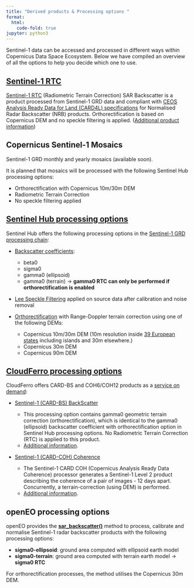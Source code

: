 ```yaml
---
title: "Derived products & Processing options "
format:
  html:
    code-fold: true
jupyter: python3
---
```


Sentinel-1 data can be accessed and processed in different ways within Copernicus Data Space Ecosystem. Below we have compiled an overview of all the options to help you decide which one to use.

## [Sentinel-1 RTC](https://documentation.dataspace.copernicus.eu/Data/Additional.html#sentinel-1-rtc){target="_blank"} 
[Sentinel-1 RTC](https://documentation.dataspace.copernicus.eu/Data/Additional.html#sentinel-1-rtc){target="_blank"} (Radiometric Terrain Correction) SAR Backscatter is a product processed from Sentinel-1 GRD data and compliant with [CEOS Analysis Ready Data for Land (CARD4L) specifications](https://ceos-dev.ceos.org/ard/){target="_blank"} for Normalised Radar Backscatter (NRB) products. Orthorectification is based on Copernicus DEM and no speckle filtering is applied. ([Additional product information](https://sentinels.copernicus.eu/web/sentinel/sentinel-1-ard-normalised-radar-backscatter-nrb-product){target="_blank"})

## Copernicus Sentinel-1 Mosaics

Sentinel-1 GRD monthly and yearly mosaics (available soon).

It is planned that mosaics will be processed with the following Sentinel Hub processing options:

- Orthorectification with Copernicus 10m/30m DEM
- Radiometric Terrain Correction
- No speckle filtering applied 

## [Sentinel Hub processing options](https://documentation.dataspace.copernicus.eu/APIs/SentinelHub/Data/S1GRD.html#processing-options){target="_blank"} 

Sentinel Hub offers the following processing options in the [Sentinel-1 GRD processing chain](https://documentation.dataspace.copernicus.eu/APIs/SentinelHub/Data/S1GRD.html#processing-chain){target="_blank"}:

- [Backscatter coefficients](https://documentation.dataspace.copernicus.eu/APIs/SentinelHub/Data/S1GRD.html#processing-options){target="_blank"}:

    - beta0
    - sigma0
    - gamma0 (ellipsoid)
    - gamma0 (terrain) &rarr; **gamma0 RTC can only be performed if orthorectification is enabled**

- [Lee Speckle Filtering](https://documentation.dataspace.copernicus.eu/APIs/SentinelHub/Data/S1GRD.html#processing-options){target="_blank"} applied on source data after calibration and noise removal
- [Orthorectification](https://documentation.dataspace.copernicus.eu/APIs/SentinelHub/Data/S1GRD.html#processing-options){target="_blank"} with Range-Doppler terrain correction using one of the following DEMs:

    - Copernicus 10m/30m DEM (10m resolution inside [39 European states](https://spacedata.copernicus.eu/collections/copernicus-digital-elevation-model){target="_blank"} including islands and 30m elsewhere.)
    - Copernicus 30m DEM
    - Copernicus 90m DEM 

## [CloudFerro processing options](https://documentation.dataspace.copernicus.eu/APIs/On-Demand%20Production%20API.html){target="_blank"} 

CloudFerro offers CARD-BS and COH6/COH12 products as a [service on demand](https://documentation.dataspace.copernicus.eu/APIs/On-Demand%20Production%20API.html){target="_blank"}: 

- [Sentinel-1 (CARD-BS) BackScatter](https://documentation.dataspace.copernicus.eu/Data/Additional.html#sentinel-1-card-bs){target="_blank"}

    - This processing option contains gamma0 geometric terrain correction (orthorectification), which is identical to the gamma0 (ellipsoid) backscatter coefficient with orthorectification option in Sentinel Hub processing options. No Radiometric Terrain Correction (RTC) is applied to this product. 
    - [Additional information](https://creodias.eu/eodata/sentinel-1/sentinel-1-l2-backscatter-bs/){target="_blank"}.

- [Sentinel-1 (CARD-COH) Coherence](https://documentation.dataspace.copernicus.eu/APIs/On-Demand%20Production%20API.html){target="_blank"}

    - The Sentinel-1 CARD COH (Copernicus Analysis Ready Data Coherence) processor generates a Sentinel-1 Level 2 product describing the coherence of a pair of images - 12 days apart. Concurrently, a terrain-correction (using DEM) is performed. 
    - [Additional information](https://creodias.eu/eodata/sentinel-1/sentinel-1-l3-bs-monthly-com/){target="_blank"}.

## openEO processing options 

openEO provides the **[sar_backscatter()](https://processes.openeo.org/draft/#sar_backscatter){target="_blank"}** method to process, calibrate and normalise Sentinel-1 radar backscatter products with the following processing options:

- **sigma0-ellipsoid**: ground area computed with ellipsoid earth model
- **sigma0-terrain**: ground area computed with terrain earth model &rarr; **sigma0 RTC**

For orthorectification processes, the method utilises the Copernicus 30m DEM.
